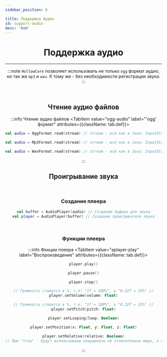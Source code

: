 ```yaml
---
sidebar_position: 6

title: Поддержка Аудио
id: support-audio
desc: 'NaN'
---
```



<div align="center">

# Поддержка аудио

---

:::note
`HollowCore` позволяет использовать не только `ogg` формат аудио, но так же `mp3` и `wav`.
К тому же - без необходимости регистрации звука.
:::

<br />

## Чтение аудио файлов
:::info Чтение аудио файлов
<Tabs>
  <TabItem value="ogg-audio" label="'ogg' формат" attributes={{className: tab.def}}>

```kts
val audio = OggFormat.read(stream) // stream - всё как в Java: InputStream, поток ввода данных
```

  </TabItem>
  <TabItem value="mp3-audio" label="'mp3' формат" attributes={{className: tab.def}}>

```kts
val audio = Mp3Format.read(stream) // stream - всё как в Java: InputStream, поток ввода данных
```

  </TabItem>
  <TabItem value="wav-audio" label="'wav' формат" attributes={{className: tab.def}}>

```kts
val audio = WavFormat.read(stream) // stream - всё как в Java: InputStream, поток ввода данных
```

  </TabItem>
</Tabs>
:::

<br />

## Проигрывание звука

<br />

### Создание плеера
```kts title="Пример"
val buffer = AudioPlayer(audio) // Создание буфера для звука
val player = AudioPlayer(buffer) // Создание проигрывателя звука
```

<br />

### Функции плеера
:::info Фкнции плеера
<Tabs>
  <TabItem value="aplayer-play" label="Воспроизведение" attributes={{className: tab.def}}>

```kts
player.play()
```

  </TabItem>
  <TabItem value="aplayer-pause" label="Пауза" attributes={{className: tab.def}}>

```kts
player.pause()
```

  </TabItem>
  <TabItem value="aplayer-stop" label="Стоп" attributes={{className: tab.def}}>

```kts
player.stop()
```

  </TabItem>
  <TabItem value="aplayer-set_volume" label="Громкость" attributes={{className: tab.def}}>

```kts
// Громкость ставится в %, т.е: "1f = 100%", а "0.32f = 32%" //
player.setVolume(volume: Float)
```

  </TabItem>
  <TabItem value="aplayer-set_pitch" label="Высота" attributes={{className: tab.def}}>

```kts
// Громкость ставится в %, т.е: "1f = 100%", а "0.32f = 32%" //
player.setPitch(pitch: Float)
```

  </TabItem>
  <TabItem value="aplayer-set_loop_mode" label="В цикле" attributes={{className: tab.def}}>

```kts
player.setLooping(loop: Boolean)
```

  </TabItem>
  <TabItem value="aplayer-set_pos" label="Координаты" attributes={{className: tab.def}}>

```kts
player.setPosition(x: Float, y: Float, z: Float)
```

  </TabItem>
<TabItem value="aplayer-set_relative" label="Относительно игрока" attributes={{className: tab.def}}>

```kts
player.setRelative(relative: Boolean)
// При "true" - будут использованы координаты не относительно мира, а относительно игрока //
```

  </TabItem>
</Tabs>
:::

</div>